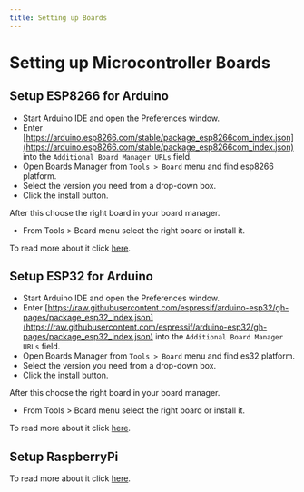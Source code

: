 ```yaml
---
title: Setting up Boards
---
```

# Setting up Microcontroller Boards

## Setup ESP8266 for Arduino

- Start Arduino IDE and open the Preferences window.
- Enter [https://arduino.esp8266.com/stable/package_esp8266com_index.json](https://arduino.esp8266.com/stable/package_esp8266com_index.json) into the `Additional Board Manager URLs` field.
- Open Boards Manager from `Tools > Board` menu and find esp8266 platform.
- Select the version you need from a drop-down box.
- Click the install button.

After this choose the right board in your board manager.

- From Tools > Board menu select the right board or install it.

To read more about it click [here](https://arduino-esp8266.readthedocs.io/en/latest/installing.html).

## Setup ESP32 for Arduino

- Start Arduino IDE and open the Preferences window.
- Enter [https://raw.githubusercontent.com/espressif/arduino-esp32/gh-pages/package_esp32_index.json](https://raw.githubusercontent.com/espressif/arduino-esp32/gh-pages/package_esp32_index.json) into the `Additional Board Manager URLs` field.
- Open Boards Manager from `Tools > Board` menu and find es32 platform.
- Select the version you need from a drop-down box.
- Click the install button.

After this choose the right board in your board manager.

- From Tools > Board menu select the right board or install it.

To read more about it click [here](https://docs.espressif.com/projects/arduino-esp32/en/latest/installing.html).

## Setup RaspberryPi 



To read more about it click [here](/references/device-sdk/initialisation).